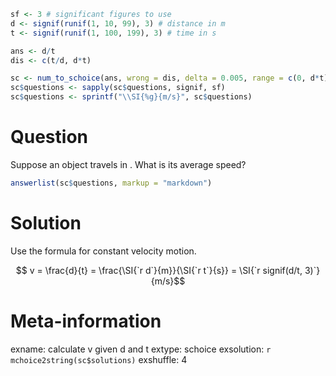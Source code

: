 ```r
sf <- 3 # significant figures to use
d <- signif(runif(1, 10, 99), 3) # distance in m
t <- signif(runif(1, 100, 199), 3) # time in s

ans <- d/t
dis <- c(t/d, d*t)

sc <- num_to_schoice(ans, wrong = dis, delta = 0.005, range = c(0, d*t), format = FALSE)
sc$questions <- sapply(sc$questions, signif, sf)
sc$questions <- sprintf("\\SI{%g}{m/s}", sc$questions)
```

Question
========
Suppose an object travels \SI{`r d`}{m} in \SI{`r t`}{s}. What is its average speed?

```r
answerlist(sc$questions, markup = "markdown")
```

Solution
========
Use the formula for constant velocity motion.

$$ v = \frac{d}{t} = \frac{\SI{`r d`}{m}}{\SI{`r t`}{s}} = \SI{`r signif(d/t, 3)`}{m/s}$$ 

Meta-information
================
exname: calculate v given d and t
extype: schoice
exsolution: `r mchoice2string(sc$solutions)`
exshuffle: 4
